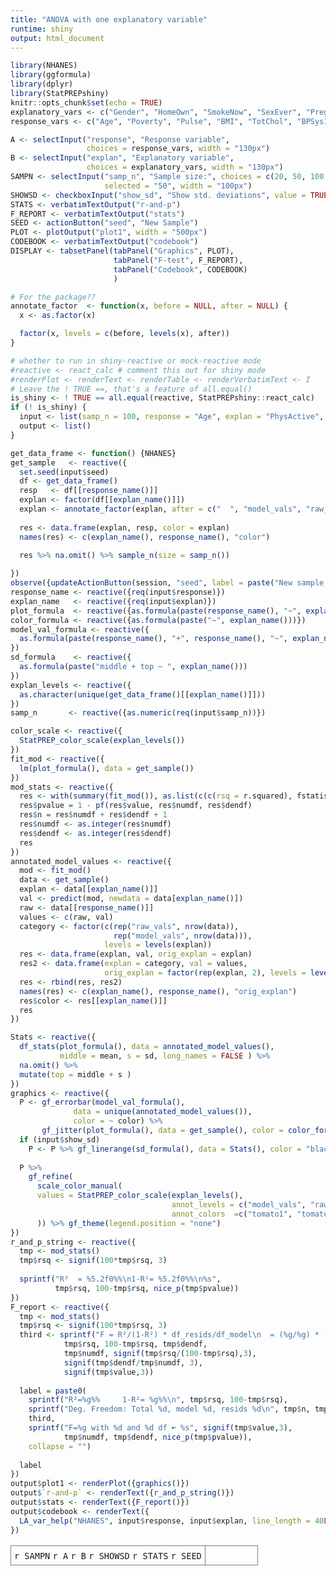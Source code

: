 ```yaml
---
title: "ANOVA with one explanatory variable"
runtime: shiny
output: html_document
---
```


```r
library(NHANES)
library(ggformula)
library(dplyr)
library(StatPREPshiny)
knitr::opts_chunk$set(echo = TRUE)
explanatory_vars <- c("Gender", "HomeOwn", "SmokeNow", "SexEver", "PregnantNow", "Depressed", "Work", "PhysActive" )
response_vars <- c("Age", "Poverty", "Pulse", "BMI", "TotChol", "BPSys1", "UrineVol1", "Weight", "Height", "DaysMentHlthBad", "LittleInterest", "Age1stBaby", "PhysActiveDays", "SexNumPartnLife")
```


```r
A <- selectInput("response", "Response variable",
                 choices = response_vars, width = "130px")
B <- selectInput("explan", "Explanatory variable",                
                 choices = explanatory_vars, width = "130px")
SAMPN <- selectInput("samp_n", "Sample size:", choices = c(20, 50, 100, 200, 500, 1000),
                     selected = "50", width = "100px")
SHOWSD <- checkboxInput("show_sd", "Show std. deviations", value = TRUE, width = "130px")
STATS <- verbatimTextOutput("r-and-p")
F_REPORT <- verbatimTextOutput("stats")
SEED <- actionButton("seed", "New Sample")
PLOT <- plotOutput("plot1", width = "500px")
CODEBOOK <- verbatimTextOutput("codebook")
DISPLAY <- tabsetPanel(tabPanel("Graphics", PLOT), 
                       tabPanel("F-test", F_REPORT),
                       tabPanel("Codebook", CODEBOOK)
                       )
```


```r
# For the package??
annotate_factor  <- function(x, before = NULL, after = NULL) {
  x <- as.factor(x)

  factor(x, levels = c(before, levels(x), after))
}
```


```r
# whether to run in shiny-reactive or mock-reactive mode
#reactive <- react_calc # comment this out for shiny mode
#renderPlot <- renderText <- renderTable <- renderVerbatimText <- I
# Leave the ! TRUE ==, that's a feature of all.equal()
is_shiny <- ! TRUE == all.equal(reactive, StatPREPshiny::react_calc)
if (! is_shiny) {
  input <- list(samp_n = 100, response = "Age", explan = "PhysActive", seed = 1, show_sd = TRUE)
  output <- list()
}

get_data_frame <- function() {NHANES}
get_sample   <- reactive({
  set.seed(input$seed)
  df <- get_data_frame()
  resp   <- df[[response_name()]]
  explan <- factor(df[[explan_name()]])
  explan <- annotate_factor(explan, after = c("  ", "model_vals", "raw_vals"))
  
  res <- data.frame(explan, resp, color = explan)
  names(res) <- c(explan_name(), response_name(), "color")
  
  res %>% na.omit() %>% sample_n(size = samp_n())

})
observe({updateActionButton(session, "seed", label = paste("New sample with n =", req(samp_n())))})
response_name <- reactive({req(input$response)})
explan_name   <- reactive({req(input$explan)})
plot_formula  <- reactive({as.formula(paste(response_name(), "~", explan_name()))})
color_formula <- reactive({as.formula(paste("~", explan_name()))})
model_val_formula <- reactive({
  as.formula(paste(response_name(), "+", response_name(), "~", explan_name()))
})
sd_formula    <- reactive({
  as.formula(paste("middle + top ~ ", explan_name()))
})
explan_levels <- reactive({
  as.character(unique(get_data_frame()[[explan_name()]]))
})
samp_n       <- reactive({as.numeric(req(input$samp_n))})

color_scale <- reactive({
  StatPREP_color_scale(explan_levels())
})
fit_mod <- reactive({
  lm(plot_formula(), data = get_sample())
})
mod_stats <- reactive({
  res <- with(summary(fit_mod()), as.list(c(c(rsq = r.squared), fstatistic)))
  res$pvalue = 1 - pf(res$value, res$numdf, res$dendf)
  res$n = res$numdf + res$dendf + 1
  res$numdf <- as.integer(res$numdf)
  res$dendf <- as.integer(res$dendf)
  res
})
annotated_model_values <- reactive({
  mod <- fit_mod()
  data <- get_sample()
  explan <- data[[explan_name()]]
  val <- predict(mod, newdata = data[explan_name()])
  raw <- data[[response_name()]]
  values <- c(raw, val)
  category <- factor(c(rep("raw_vals", nrow(data)), 
                       rep("model_vals", nrow(data))), 
                     levels = levels(explan))
  res <- data.frame(explan, val, orig_explan = explan)
  res2 <- data.frame(explan = category, val = values, 
                     orig_explan = factor(rep(explan, 2), levels = levels(explan)))
  res <- rbind(res, res2)
  names(res) <- c(explan_name(), response_name(), "orig_explan")
  res$color <- res[[explan_name()]]
  res
})

Stats <- reactive({
  df_stats(plot_formula(), data = annotated_model_values(),
           middle = mean, s = sd, long_names = FALSE ) %>% 
  na.omit() %>%
  mutate(top = middle + s )
})
graphics <- reactive({
  P <- gf_errorbar(model_val_formula(), 
              data = unique(annotated_model_values()), 
              color = ~ color) %>%
       gf_jitter(plot_formula(), data = get_sample(), color = color_formula(), height = 0, width = 0.1) 
  if (input$show_sd) 
    P <- P %>% gf_linerange(sd_formula(), data = Stats(), color = "black", size = 5, alpha = 0.5)
  
  P %>% 
    gf_refine(
      scale_color_manual(
      values = StatPREP_color_scale(explan_levels(), 
                                    annot_levels = c("model_vals", "raw_vals"), 
                                    annot_colors  =c("tomato1", "tomato2"))
      )) %>% gf_theme(legend.position = "none")
})
r_and_p_string <- reactive({
  tmp <- mod_stats()
  tmp$rsq <- signif(100*tmp$rsq, 3)
  
  sprintf("R²  = %5.2f0%%\n1-R²= %5.2f0%%\n%s",
          tmp$rsq, 100-tmp$rsq, nice_p(tmp$pvalue))
})
F_report <- reactive({
  tmp <- mod_stats()
  tmp$rsq <- signif(100*tmp$rsq, 3)
  third <- sprintf("F = R²/(1-R²) * df_resids/df_model\n  = (%g/%g) * (%d/%d)\n  = %g * %g = %g\n",
            tmp$rsq, 100-tmp$rsq, tmp$dendf, 
            tmp$numdf, signif(tmp$rsq/(100-tmp$rsq),3), 
            signif(tmp$dendf/tmp$numdf, 3),
            signif(tmp$value,3))
  
  label = paste0(
    sprintf("R²=%g%%     1-R²= %g%%\n", tmp$rsq, 100-tmp$rsq),
    sprintf("Deg. Freedom: Total %d, model %d, resids %d\n", tmp$n, tmp$numdf, tmp$dendf),
    third,
    sprintf("F=%g with %d and %d df ➼ %s", signif(tmp$value,3), 
            tmp$numdf, tmp$dendf, nice_p(tmp$pvalue)),
    collapse = "")
  
  label
})
output$plot1 <- renderPlot({graphics()})
output$`r-and-p` <- renderText({r_and_p_string()})
output$stats <- renderText({F_report()})
output$codebook <- renderText({
  LA_var_help("NHANES", input$response, input$explan, line_length = 40L)
})
```
  
<table><tr><td class="control">`r SAMPN` `r A` `r B` `r SHOWSD` `r STATS` `r SEED` </td><td class="plot">`r DISPLAY`</td></tr></table>

<style type="text/css">
td.control {
  border:1px solid gray;
  border-radius:10px;
  padding: 5px;
  vertical-align: top;
}
td.plot {
  border:1px solid gray;
  padding: 5px;
  border-radius:10px;
  color: white;
}

</style>


